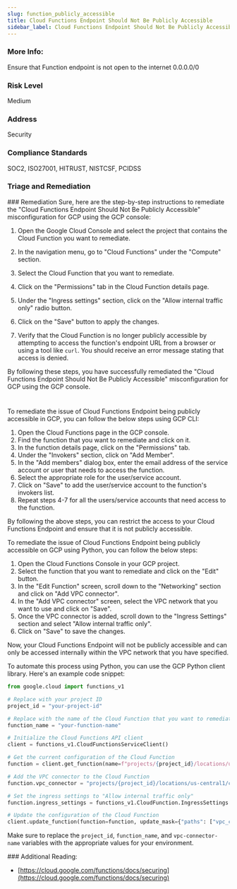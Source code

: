 ```yaml
---
slug: function_publicly_accessible
title: Cloud Functions Endpoint Should Not Be Publicly Accessible
sidebar_label: Cloud Functions Endpoint Should Not Be Publicly Accessible
---
```


### More Info:

Ensure that Function endpoint is not open to the internet 0.0.0.0/0

### Risk Level

Medium

### Address

Security

### Compliance Standards

SOC2, ISO27001, HITRUST, NISTCSF, PCIDSS


### Triage and Remediation
<Tabs>
<Tab title='Remediation'>
### Remediation

<AccordionGroup>
<Accordion title='Using Console' defaultOpen='true'>
Sure, here are the step-by-step instructions to remediate the "Cloud Functions Endpoint Should Not Be Publicly Accessible" misconfiguration for GCP using the GCP console:

1. Open the Google Cloud Console and select the project that contains the Cloud Function you want to remediate.

2. In the navigation menu, go to "Cloud Functions" under the "Compute" section.

3. Select the Cloud Function that you want to remediate.

4. Click on the "Permissions" tab in the Cloud Function details page.

5. Under the "Ingress settings" section, click on the "Allow internal traffic only" radio button.

6. Click on the "Save" button to apply the changes.

7. Verify that the Cloud Function is no longer publicly accessible by attempting to access the function's endpoint URL from a browser or using a tool like `curl`. You should receive an error message stating that access is denied.

By following these steps, you have successfully remediated the "Cloud Functions Endpoint Should Not Be Publicly Accessible" misconfiguration for GCP using the GCP console.

#
</Accordion>

<Accordion title='Using CLI'>
To remediate the issue of Cloud Functions Endpoint being publicly accessible in GCP, you can follow the below steps using GCP CLI:

1. Open the Cloud Functions page in the GCP console.
2. Find the function that you want to remediate and click on it.
3. In the function details page, click on the "Permissions" tab.
4. Under the "Invokers" section, click on "Add Member".
5. In the "Add members" dialog box, enter the email address of the service account or user that needs to access the function.
6. Select the appropriate role for the user/service account.
7. Click on "Save" to add the user/service account to the function's invokers list.
8. Repeat steps 4-7 for all the users/service accounts that need access to the function.

By following the above steps, you can restrict the access to your Cloud Functions Endpoint and ensure that it is not publicly accessible.
</Accordion>

<Accordion title='Using Python'>
To remediate the issue of Cloud Functions Endpoint being publicly accessible on GCP using Python, you can follow the below steps:

1. Open the Cloud Functions Console in your GCP project.
2. Select the function that you want to remediate and click on the "Edit" button.
3. In the "Edit Function" screen, scroll down to the "Networking" section and click on "Add VPC connector".
4. In the "Add VPC connector" screen, select the VPC network that you want to use and click on "Save".
5. Once the VPC connector is added, scroll down to the "Ingress Settings" section and select "Allow internal traffic only".
6. Click on "Save" to save the changes.

Now, your Cloud Functions Endpoint will not be publicly accessible and can only be accessed internally within the VPC network that you have specified. 

To automate this process using Python, you can use the GCP Python client library. Here's an example code snippet:

```python
from google.cloud import functions_v1

# Replace with your project ID
project_id = "your-project-id"

# Replace with the name of the Cloud Function that you want to remediate
function_name = "your-function-name"

# Initialize the Cloud Functions API client
client = functions_v1.CloudFunctionsServiceClient()

# Get the current configuration of the Cloud Function
function = client.get_function(name=f"projects/{project_id}/locations/us-central1/functions/{function_name}")

# Add the VPC connector to the Cloud Function
function.vpc_connector = "projects/{project_id}/locations/us-central1/connectors/{vpc-connector-name}"

# Set the ingress settings to "Allow internal traffic only"
function.ingress_settings = functions_v1.CloudFunction.IngressSettings.ALLOW_INTERNAL_ONLY

# Update the configuration of the Cloud Function
client.update_function(function=function, update_mask={"paths": ["vpc_connector", "ingress_settings"]})
```

Make sure to replace the `project_id`, `function_name`, and `vpc-connector-name` variables with the appropriate values for your environment.
</Accordion>

</AccordionGroup>
</Tab>
</Tabs>
### Additional Reading:

- [https://cloud.google.com/functions/docs/securing](https://cloud.google.com/functions/docs/securing) 

